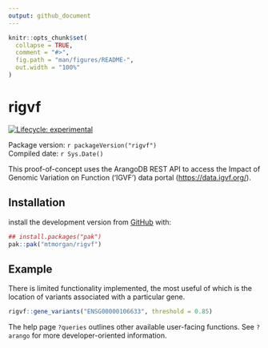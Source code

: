 ```yaml
---
output: github_document
---
```


<!-- README.md is generated from README.Rmd. Please edit that file -->

```r
knitr::opts_chunk$set(
  collapse = TRUE,
  comment = "#>",
  fig.path = "man/figures/README-",
  out.width = "100%"
)
```

# rigvf

<!-- badges: start -->
[![Lifecycle: experimental](https://img.shields.io/badge/lifecycle-experimental-orange.svg)](https://lifecycle.r-lib.org/articles/stages.html#experimental)
<!-- badges: end -->

Package version: `r packageVersion("rigvf")`<br/>
Compiled date: `r Sys.Date()`

This proof-of-concept uses the ArangoDB REST API to access the Impact
of Genomic Variation on Function ('IGVF') data portal
(<https://data.igvf.org/>).

## Installation

install the development version from [GitHub](https://github.com/)
with:

``` r
## install.packages("pak")
pak::pak("mtmorgan/rigvf")
```

## Example

There is limited functionality implemented, the most useful of which
is the location of variants associated with a particular gene.

```r
rigvf::gene_variants("ENSG00000106633", threshold = 0.85)
```

The help page `?queries` outlines other available user-facing
functions. See `?arango` for more developer-oriented information.
